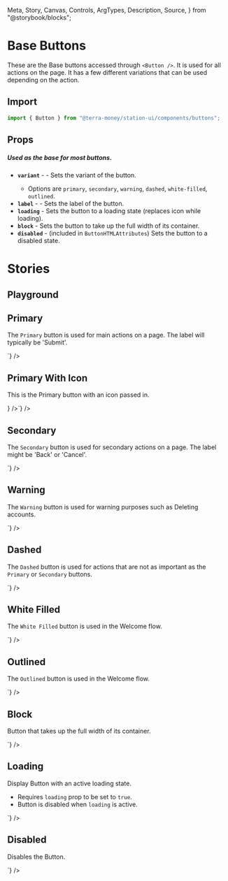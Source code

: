   Meta,
  Story,
  Canvas,
  Controls,
  ArgTypes,
  Description,
  Source,
} from "@storybook/blocks";

<Meta title="Components/Buttons/Base" />

# Base Buttons

These are the Base buttons accessed through `<Button />`. It is used for all actions on the page. It has a few different variations that can be used depending on the action.

## Import

```jsx
import { Button } from "@terra-money/station-ui/components/buttons";
```

## Props

##### Used as the base for most buttons.

- **`variant`** - <RequiredText /> - Sets the variant of the button.
  - Options are `primary`, `secondary`, `warning`, `dashed`, `white-filled`, `outlined`.
- **`label`** - <RequiredText /> - Sets the label of the button.
- **`loading`** - Sets the button to a loading state (replaces icon while loading).
- **`block`** - Sets the button to take up the full width of its container.
- **`disabled`** - (included in `ButtonHTMLAttributes`) Sets the button to a disabled state.

# Stories

## Playground

<div className="story_with_source_below">
  <Canvas of={ButtonStories.Playground} />
  <Controls of={ButtonStories.Playground} />
</div>

## Primary

The `Primary` button is used for main actions on a page. The label will typically be 'Submit'.

<div className="story_with_source_below">
  <Canvas of={ButtonStories.Primary} />
  <Source code={`<Button variant='primary' label='Primary' />`} />
</div>

## Primary With Icon

This is the Primary button with an icon passed in.

<div className="story_with_source_below">
  <Canvas of={ButtonStories.PrimaryWithIcon} sourceState="none" />
  <Source
    code={`<Button
  variant='primary'
  label='Primary'
  icon={<SmallCircleCheck fill='var(--token-light-white)' />}
/>`}
  />
</div>

## Secondary

The `Secondary` button is used for secondary actions on a page. The label might be 'Back' or 'Cancel'.

<div className="story_with_source_below">
  <Canvas of={ButtonStories.Secondary} />
  <Source code={`<Button variant='secondary' label='Secondary' />`} />
</div>

## Warning

The `Warning` button is used for warning purposes such as Deleting accounts.

<div className="story_with_source_below">
  <Canvas of={ButtonStories.Warning} />
  <Source code={`<Button variant='warning' label='Button' />`} />
</div>

## Dashed

The `Dashed` button is used for actions that are not as important as the `Primary` or `Secondary` buttons.

<div className="story_with_source_below">
  <Canvas of={ButtonStories.Dashed} />
  <Source
    code={`
    <Button variant='dashed' label='Button' />
  `}
  />
</div>

## White Filled

The `White Filled` button is used in the Welcome flow.

<div className="story_with_source_below">
  <Canvas of={ButtonStories.WhiteFilled} />
  <Source code={`<Button variant='white-filled' label='Button' />`} />
</div>

## Outlined

The `Outlined` button is used in the Welcome flow.

<div className="story_with_source_below">
  <Canvas of={ButtonStories.Outlined} />
  <Source
    code={`
    <Button variant='outlined' label='Button' />
  `}
  />
</div>

## Block

Button that takes up the full width of its container.

<div className="story_with_source_below">
  <Canvas of={ButtonStories.Block} />
  <Source code={`<Button variant='primary' label='Block' block />`} />
</div>

## Loading

Display Button with an active loading state.

- Requires `loading` prop to be set to `true`.
- Button is disabled when `loading` is active.

<div className="story_with_source_below">
  <Canvas of={ButtonStories.Loading} />
  <Source code={`<Button variant='primary' label='Loading' loading={true} />`} />
</div>

## Disabled

Disables the Button.

<div className="story_with_source_below">
  <Canvas of={ButtonStories.Disabled} />
  <Source code={`<Button variant='primary' label='Disabled' disabled />`} />
</div>
